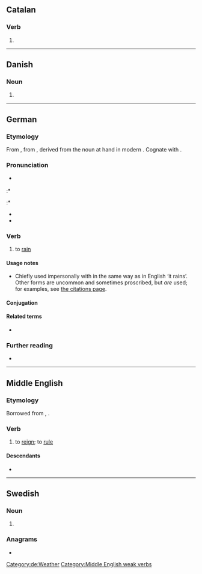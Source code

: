 ==Catalan==

===Verb===
{{head|ca|verb form}}

# {{ca-verb form of|p=3|n=pl|t=pres|m=ind|regnar}}

----

==Danish==

===Noun===
{{head|da|noun form|g=c}}

# {{definite singular of|da|regn}}

----

==German==

===Etymology===
From {{inh|de|gmh|regenen}}, from {{inh|de|goh|reganōn}}, derived from the noun at hand in modern {{m|de|Regen||rain}}. Cognate with {{cog|hrx|rehne}}.

===Pronunciation===
* {{IPA|de|/ˈʁeːɡnən/}} {{i|prescriptive standard}}
:* {{IPA|de|/ˈʁeːknən/}} {{i|most common}}
:* {{IPA|de|/ˈʁeːçnən/}} {{i|northern and central Germany; now chiefly colloquial}}
* {{audio|de|De-at-regnen.ogg|audio (Austria)}}
* {{audio|de|De-regnen.ogg|Audio}}

===Verb===
{{de-verb}}

# {{lb|de|chiefly|impersonal}} to [[rain]]

====Usage notes====
* Chiefly used impersonally with {{m|de|es}} in the same way as in English ‘it rains’. Other forms are uncommon and sometimes proscribed, but ''are'' used; for examples, see [[Citations:regnen|the citations page]].

====Conjugation====
{{de-conj}}

====Related terms====
* {{l|de|Regen|g=m}}

===Further reading===
* {{R:Duden}}

[[Category:de:Weather]]

----

==Middle English==

===Etymology===
Borrowed from {{bor|enm|fro|-}}, {{bor|enm|xno|regner}}.

===Verb===
{{enm-verb|stem=regn}}

# to [[reign]]; to [[rule]]

====Descendants====
* {{desc|en|reign}}

[[Category:Middle English weak verbs]]

----

==Swedish==

===Noun===
{{head|sv|noun form}}

# {{sv-noun-form-def-pl|regn}}

===Anagrams===
* {{anagrams|sv|a=eegnnr|genren|grenen|negern}}
